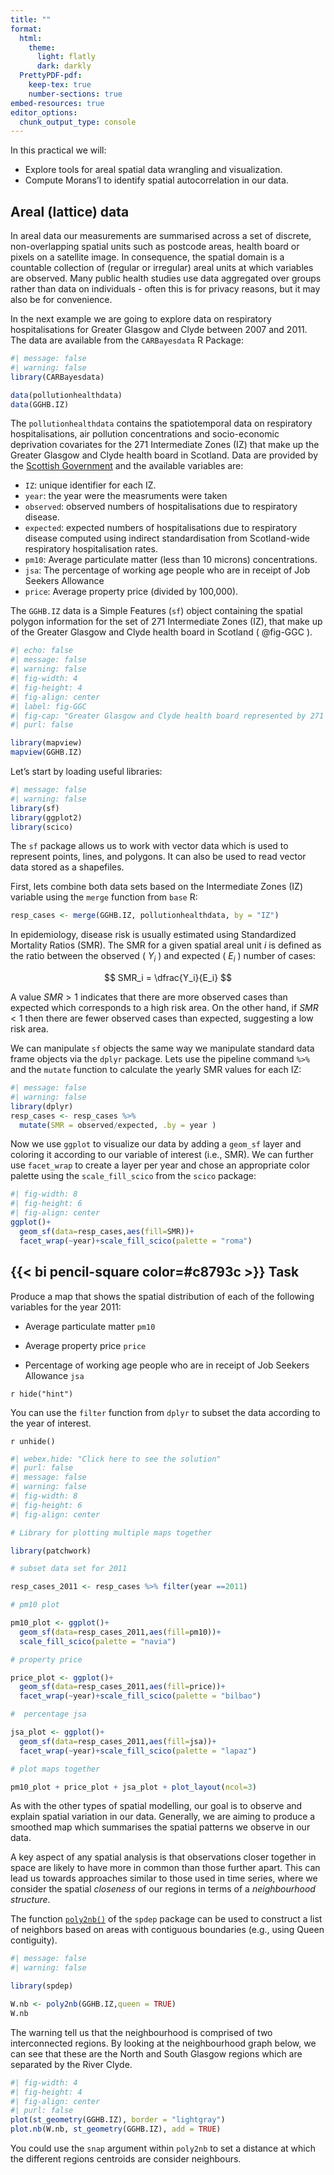 ```yaml
---
title: ""
format: 
  html:
    theme:
      light: flatly
      dark: darkly
  PrettyPDF-pdf:
    keep-tex: true
    number-sections: true
embed-resources: true
editor_options: 
  chunk_output_type: console
---
```


In this practical we will:

-   Explore tools for areal spatial data wrangling and visualization.
-   Compute Morans'I to identify spatial autocorrelation in our data.

## Areal (lattice) data {#sec-areal_data}

In areal data our measurements are summarised across a set of discrete, non-overlapping spatial units such as postcode areas, health board or pixels on a satellite image. In consequence, the spatial domain is a countable collection of (regular or irregular) areal units at which variables are observed. Many public health studies use data aggregated over groups rather than data on individuals - often this is for privacy reasons, but it may also be for convenience.

In the next example we are going to explore data on respiratory hospitalisations for Greater Glasgow and Clyde between 2007 and 2011. The data are available from the `CARBayesdata` R Package:

```r
#| message: false
#| warning: false
library(CARBayesdata)

data(pollutionhealthdata)
data(GGHB.IZ)
```

The `pollutionhealthdata` contains the spatiotemporal data on respiratory hospitalisations, air pollution concentrations and socio-economic deprivation covariates for the 271 Intermediate Zones (IZ) that make up the Greater Glasgow and Clyde health board in Scotland. Data are provided by the [Scottish Government](http://statistics.gov.scot.) and the available variables are:

-   `IZ`: unique identifier for each IZ.
-   `year`: the year were the measruments were taken
-   `observed`: observed numbers of hospitalisations due to respiratory disease.
-   `expected`: expected numbers of hospitalisations due to respiratory disease computed using indirect standardisation from Scotland-wide respiratory hospitalisation rates.
-   `pm10`: Average particulate matter (less than 10 microns) concentrations.
-   `jsa`: The percentage of working age people who are in receipt of Job Seekers Allowance
-   `price`: Average property price (divided by 100,000).

The `GGHB.IZ` data is a Simple Features (`sf`) object containing the spatial polygon information for the set of 271 Intermediate Zones (IZ), that make up of the Greater Glasgow and Clyde health board in Scotland ( @fig-GGC ).

```r
#| echo: false
#| message: false
#| warning: false
#| fig-width: 4
#| fig-height: 4
#| fig-align: center
#| label: fig-GGC
#| fig-cap: "Greater Glasgow and Clyde health board represented by 271 Intermediate Zones"
#| purl: false

library(mapview)
mapview(GGHB.IZ)

```

Let's start by loading useful libraries:

```r
#| message: false
#| warning: false
library(sf)
library(ggplot2)
library(scico)
```

The `sf` package allows us to work with vector data which is used to represent points, lines, and polygons. It can also be used to read vector data stored as a shapefiles.

First, lets combine both data sets based on the Intermediate Zones (IZ) variable using the `merge` function from `base` R:

```r
resp_cases <- merge(GGHB.IZ, pollutionhealthdata, by = "IZ")
```

In epidemiology, disease risk is usually estimated using Standardized Mortality Ratios (SMR). The SMR for a given spatial areal unit $i$ is defined as the ratio between the observed ( $Y_i$ ) and expected ( $E_i$ ) number of cases:

$$
SMR_i = \dfrac{Y_i}{E_i}
$$

A value $SMR > 1$ indicates that there are more observed cases than expected which corresponds to a high risk area. On the other hand, if $SMR<1$ then there are fewer observed cases than expected, suggesting a low risk area.

We can manipulate `sf` objects the same way we manipulate standard data frame objects via the `dplyr` package. Lets use the pipeline command `%>%` and the `mutate` function to calculate the yearly SMR values for each IZ:

```r
#| message: false
#| warning: false
library(dplyr)
resp_cases <- resp_cases %>% 
  mutate(SMR = observed/expected, .by = year )
```

Now we use `ggplot` to visualize our data by adding a `geom_sf` layer and coloring it according to our variable of interest (i.e., SMR). We can further use `facet_wrap` to create a layer per year and chose an appropriate color palette using the `scale_fill_scico` from the `scico` package:

```r
#| fig-width: 8
#| fig-height: 6
#| fig-align: center
ggplot()+
  geom_sf(data=resp_cases,aes(fill=SMR))+
  facet_wrap(~year)+scale_fill_scico(palette = "roma")
```

::: {.callout-warning icon="false"}
## {{< bi pencil-square color=#c8793c >}} Task

Produce a map that shows the spatial distribution of each of the following variables for the year 2011:

-   Average particulate matter `pm10`

-   Average property price `price`

-   Percentage of working age people who are in receipt of Job Seekers Allowance `jsa`

`r hide("hint")`

You can use the `filter` function from `dplyr` to subset the data according to the year of interest.

`r unhide()`

```r
#| webex.hide: "Click here to see the solution" 
#| purl: false  
#| message: false
#| warning: false
#| fig-width: 8
#| fig-height: 6
#| fig-align: center

# Library for plotting multiple maps together

library(patchwork)

# subset data set for 2011

resp_cases_2011 <- resp_cases %>% filter(year ==2011)

# pm10 plot

pm10_plot <- ggplot()+
  geom_sf(data=resp_cases_2011,aes(fill=pm10))+
  scale_fill_scico(palette = "navia")

# property price

price_plot <- ggplot()+
  geom_sf(data=resp_cases_2011,aes(fill=price))+
  facet_wrap(~year)+scale_fill_scico(palette = "bilbao")

#  percentage jsa

jsa_plot <- ggplot()+
  geom_sf(data=resp_cases_2011,aes(fill=jsa))+
  facet_wrap(~year)+scale_fill_scico(palette = "lapaz") 

# plot maps together

pm10_plot + price_plot + jsa_plot + plot_layout(ncol=3)
```
:::

As with the other types of spatial modelling, our goal is to observe and explain spatial variation in our data. Generally, we are aiming to produce a smoothed map which summarises the spatial patterns we observe in our data.

A key aspect of any spatial analysis is that observations closer together in space are likely to have more in common than those further apart. This can lead us towards approaches similar to those used in time series, where we consider the spatial *closeness* of our regions in terms of a *neighbourhood structure*.

The function [`poly2nb()`](https://r-spatial.github.io/spdep/reference/poly2nb.html) of the `spdep` package can be used to construct a list of neighbors based on areas with contiguous boundaries (e.g., using Queen contiguity).

```r
#| message: false
#| warning: false

library(spdep)

W.nb <- poly2nb(GGHB.IZ,queen = TRUE)
W.nb
```

The warning tell us that the neighbourhood is comprised of two interconnected regions. By looking at the neighbourhood graph below, we can see that these are the North and South Glasgow regions which are separated by the River Clyde.

```r
#| fig-width: 4
#| fig-height: 4
#| fig-align: center
#| purl: false
plot(st_geometry(GGHB.IZ), border = "lightgray")
plot.nb(W.nb, st_geometry(GGHB.IZ), add = TRUE)

```

::: callout-note
You could use the `snap` argument within `poly2nb` to set a distance at which the different regions centroids are consider neighbours.
:::
